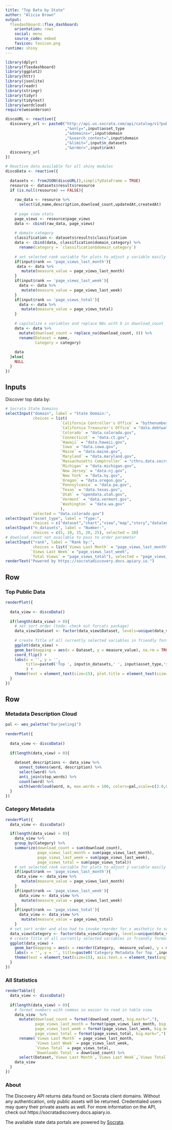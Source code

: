 ```yaml
---
title: "Top Data by State"
author: "Alicia Brown"
output: 
  flexdashboard::flex_dashboard:
    orientation: rows
    social: menu
    source_code: embed
    favicon: favicon.png
runtime: shiny
---
```

```r
library(dplyr)
library(flexdashboard)
library(ggplot2)
library(httr)
library(jsonlite)
library(readr)
library(stringr)
library(tidyr)
library(tidytext)
library(wordcloud)
require(wesanderson)
```

```r
discoURL <- reactive({
  discovery_url <- paste0("http://api.us.socrata.com/api/catalog/v1?published=true"
                          ,"&only=",input$asset_type
                          ,"&domains=",input$domain
                          ,"&search_context=",input$domain
                          ,"&limit=",input$n_datasets
                          ,"&order=",input$rank)
  discovery_url
})
```

```r
# Reactive data available for all shiny modules
discoData <- reactive({
  
  datasets <- fromJSON(discoURL(),simplifyDataFrame = TRUE)
  resource <- datasets$results$resource
  if (is.null(resource) == FALSE){
  
    raw_data <- resource %>%
      select(id,name,description,download_count,updatedAt,createdAt)
    
    # page view stats
    page_views <- resource$page_views
    data <- cbind(raw_data, page_views)
    
    # domain category
    classification <- datasets$results$classification
    data <- cbind(data, classification$domain_category) %>%
      rename(category = `classification$domain_category`)
    
    # set selected rank variable for plots to adjust y variable easily
    if(input$rank == 'page_views_last_month'){
     data <- data %>%
       mutate(measure_value = page_views_last_month)
    }
    if(input$rank == 'page_views_last_week'){
      data <- data %>%
       mutate(measure_value = page_views_last_week)
    }
    if(input$rank == 'page_views_total'){
      data <- data %>%
       mutate(measure_value = page_views_total)
    }
    
    # capitalize x variables and replace NAs with 0 in download_count
    data <- data %>%
      mutate(download_count = replace_na(download_count, 0)) %>%
      rename(Dataset = name,
             Category = category)
    
    data
  }else{
    NULL
  }
})
```

Inputs {.sidebar data-width=300}
-----------------------------------------------------------------------

Discover top data by:

```r
# Socrata State Domains
selectInput("domain", label = "State Domain:",
            choices = list(
                        `California Controller's Office` = "bythenumbers.sco.ca.gov",
                        `California Treasurer's Office` = "data.debtwatch.treasurer.ca.gov",
                        `Colorado` = "data.colorado.gov",
                        `Connecticut` = "data.ct.gov",
                        `Hawaii` = "data.hawaii.gov",
                        `Iowa` = "data.iowa.gov",
                        `Maine` = "data.maine.gov",
                        `Maryland` = "data.maryland.gov",
                        `Massachusetts Comptroller` = "cthru.data.socrata.com",
                        `Michigan` = "data.michigan.gov",
                        `New Jersey` = "data.nj.gov",
                        `New York` = "data.ny.gov",
                        `Oregon` = "data.oregon.gov",
                        `Pennsylvania` = "data.pa.gov",
                        `Texas` = "data.texas.gov",
                        `Utah` = "opendata.utah.gov",
                        `Vermont` = "data.vermont.gov",
                        `Washington` = "data.wa.gov"
                        ), 
            selected = "data.colorado.gov")
selectInput("asset_type", label = "Type:",
            choices = c("dataset","chart","view","map","story","datalens"), selected="dataset")
selectInput("n_datasets", label = "Number:",
            choices = c(5, 10, 15, 20, 25), selected = 10)
# download_count not available to pass to order parameter
selectInput("rank", label = "Rank by:",
            choices = list(`Views Last Month` = "page_views_last_month",
           `Views Last Week` = "page_views_last_week",
           `Total Views` = "page_views_total"), selected = "page_views_last_month")
renderText("Powered by https://socratadiscovery.docs.apiary.io.")
```

Row
-----------------------------------------------------------------------

### Top Public Data
    
```r
renderPlot({
  
  data_view <- discoData()
  
  if(length(data_view) > 0){
    # set sort order (todo: check out forcats package)
    data_view$Dataset <- factor(data_view$Dataset, levels=unique(data_view$Dataset[order(data_view$measure_value)]))
    
    # create Title of all currently selected variables in friendly format and make plot text more easily readable
    ggplot(data_view) +
    geom_bar(mapping = aes(x = Dataset, y = measure_value), na.rm = TRUE, stat = "identity") +
    coord_flip() +
    labs(x = '', y = '', 
         title=paste0('Top ', input$n_datasets,' ', input$asset_type,'s for ', input$domain,' by ',str_to_title(str_replace_all(input$rank,'_',' ')))
         ) +
    theme(text = element_text(size=15), plot.title = element_text(size=15, hjust=0.5))
  }
})
```

Row {.tabset}
-----------------------------------------------------------------------

### Metadata Description Cloud
    
```r
pal <- wes_palette("Darjeeling1")
		
renderPlot({
  
  data_view <- discoData()
  
  if(length(data_view) > 0){
  
    dataset_descriptions <- data_view %>%
      unnest_tokens(word, description) %>%
      select(word) %>%
      anti_join(stop_words) %>%
      count(word) %>%
      with(wordcloud(word, n, max.words = 100, colors=pal,scale=c(3.0,0.5), rot.per=0.1))
  }
})
```

### Category Metadata

```r
renderPlot({
  data_view <- discoData()

  if(length(data_view) > 0){
    data_view %>%
    group_by(Category) %>%
    summarize(download_count = sum(download_count),
              page_views_last_month = sum(page_views_last_month),
              page_views_last_week = sum(page_views_last_week),
              page_views_total = sum(page_views_total))
    # set selected rank variable for plots to adjust y variable easily
    if(input$rank == 'page_views_last_month'){
     data_view <- data_view %>%
       mutate(measure_value = page_views_last_month)
    }
    if(input$rank == 'page_views_last_week'){
      data_view <- data_view %>%
       mutate(measure_value = page_views_last_week)
    }
    if(input$rank == 'page_views_total'){
      data_view <- data_view %>%
       mutate(measure_value = page_views_total)
    }
  # set sort order and also had to invoke reorder for x aesthetic to sort decreasing
  data_view$Category <- factor(data_view$Category, levels=unique(data_view$Category[order(data_view$measure_value)]))
  # create Title of all currently selected variables in friendly format and make plot text more easily readable
  ggplot(data_view) +
    geom_bar(mapping = aes(x = reorder(Category, -measure_value), y = measure_value), na.rm = TRUE, stat = "identity") +
    labs(x = '', y = '', title=paste0('Category Metadata for Top ',input$n_datasets,' ',input$asset_type,'s by ',str_to_title(str_replace_all(input$rank,'_',' ')))) +
    theme(text = element_text(size=15), axis.text.x = element_text(angle=45, hjust=1),plot.title = element_text(size=15, hjust=0.5))
  }
})
```
   
### All Statistics

```r
renderTable({
  data_view <- discoData() 
  
  if(length(data_view) > 0){
    # format numbers with commas so easier to read in table view
    data_view  %>%
      mutate(download_count = format(download_count, big.mark=","),
             page_views_last_month = format(page_views_last_month, big.mark=","),
             page_views_last_week = format(page_views_last_week, big.mark=","),
             page_views_total = format(page_views_total, big.mark=",")) %>%
      rename(`Views Last Month` = page_views_last_month,
             `Views Last Week` = page_views_last_week,
             `Views Total` = page_views_total,
             `Downloads Total` = download_count) %>%
      select(Dataset,`Views Last Month`,`Views Last Week`,`Views Total`,`Downloads Total`)
    data_view
  }
})
```

### About

The Discovery API returns data found on Socrata client domains. Without any authentication, only public assets will be returned. Credentialed users may query their private assets as well. For more information on the API, check out https://socratadiscovery.docs.apiary.io.

The available state data portals are powered by [Socrata](https://socrata.com/).